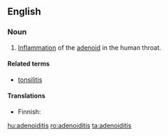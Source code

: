 ==English==

===Noun===
{{en-noun|adenoiditises}}
{{wikipedia}}

# {{context|medicine|lang=en}} [[inflammation|Inflammation]] of the [[adenoid]] in the human throat.

====Related terms====
* [[tonsilitis]]

====Translations====
{{trans-top|inflammation of the adenoid}}
* Finnish: {{t|fi|kitarisatulehdus}}
{{trans-mid}}
{{trans-bottom}}

[[hu:adenoiditis]]
[[ro:adenoiditis]]
[[ta:adenoiditis]]